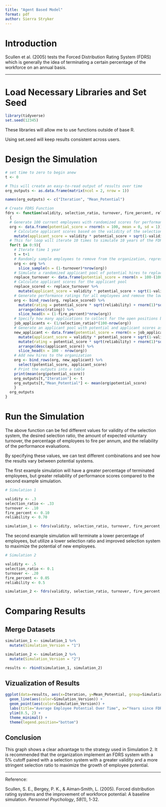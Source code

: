 ```yaml
---
title: "Agent Based Model"
format: pdf
author: Sierra Stryker
---
```


# Introduction

Scullen et al. (2005) tests the Forced Distribution Rating System (FDRS) which is generally the idea of terminating a certain percentage of the workforce on an annual basis. 

---

# Load Necessary Libraries and Set Seed

```r
library(tidyverse)
set.seed(12345)
```

These libraries will allow me to use functions outside of base R. 

Using set.seed will keep results consistent across users.

# Design the Simulation

```r
# set time to zero to begin anew
t <- 0

# This will create an easy-to-read output of results over time
org_outputs <- as.data.frame(matrix(ncol = 2, nrow = 1))

names(org_outputs) <- c("Iteration", "Mean_Potential")

# Create FDRS Function
fdrs <- function(validity, selection_ratio, turnover, fire_percent, reliability, t)
  {
  # Generate 100 current employees with randomized scores for performance potential
  org <- data.frame(potential_score = rnorm(n = 100, mean = 0, sd = 1)) %>%
    # Calculate applicant scores based on the validity of the selection system and the performance potential of applicants
    mutate(applicant_score = validity * potential_score + sqrt(1-validity)^2*rnorm(1))
  # This for loop will iterate 10 times to simulate 10 years of the FDRS system
  for(t in 0:9){
    # Iterate time 1 year
    t = t+1
    # Randomly sample employees to remove from the organization, representing voluntary turnover
    org <- org %>%
      slice_sample(n = (1-turnover)*nrow(org))
    # Simulate a randomized applicant pool of potential hires to replace voluntary turnover personnel
    replace_turnover <- data.frame(potential_score = rnorm(n = 100-(100*(1-turnover))))
    # Calculate applicant scores for the applicant pool
    replace_scored <- replace_turnover %>%
      mutate(applicant_score = validity * potential_score + sqrt(1-validity)^2*rnorm(1))
    # Generate performance ratings for all employees and remove the lowest scorers
    org <- bind_rows(org, replace_scored) %>%
      mutate(rating = potential_score * sqrt(reliability) + rnorm(1)*sqrt(1-reliability)) %>%
      arrange(desc(rating)) %>%
      slice_head(n = (1-fire_percent)*nrow(org))
    # Specify how many applications to collect for the open positions based on the desired selection ratio
    job_applicants <- (1/selection_ratio)*(100-nrow(org))
    # Generate an applicant pool with potential and applicant scores as well as performance ratings, then hire the top applicants
    new_applicant <- data.frame(potential_score = rnorm(n = job_applicants, mean = 0, sd = 1)) %>%
      mutate(applicant_score = validity * potential_score + sqrt(1-validity)^2*rnorm(1)) %>%
      mutate(rating = potential_score * sqrt(reliability) + rnorm(1)*sqrt(1-reliability)) %>%
      arrange(desc(applicant_score)) %>%
      slice_head(n = 100 - nrow(org))
    # Add new hires to the organization
    org <- bind_rows(org, new_applicant) %>%
      select(potential_score, applicant_score)
    # Print the outputs into a table
    print(mean(org$potential_score))
    org_outputs[t,"Iteration"] <- t
    org_outputs[t,"Mean_Potential"] <- mean(org$potential_score)
    }
  org_outputs
}
```

# Run the Simulation

The above function can be fed different values for validity of the selection system, the desired selection ratio, the amount of expected voluntary turnover, the percentage of employees to fire per annum, and the reliability of the performance evaluations. 

By specifying these values, we can test different combinations and see how the results vary between potential systems. 

The first example simulation will have a greater percentage of terminated employees, but greater reliability of performance scores compared to the second example simulation. 

```r
# Simulation 1

validity <- .3
selection_ratio <- .33
turnover <- .10
fire_percent <- 0.10
reliability <- 0.70

simulation_1 <- fdrs(validity, selection_ratio, turnover, fire_percent, reliability, t)
```

The second example simulation will terminate a lower percentage of employees, but utilize a lower selection ratio and improved selection system to maximize the potential of new employees.

```r
# Simulation 2

validity <- .5
selection_ratio <- 0.1
turnover <- .20
fire_percent <- 0.05
reliability <- 0.5

simulation_2 <- fdrs(validity, selection_ratio, turnover, fire_percent, reliability, t)
```

# Comparing Results

## Merge Datasets

```r
simulation_1 <- simulation_1 %>%
  mutate(Simulation_Version = "1")

simulation_2 <- simulation_2 %>%
  mutate(Simulation_Version = "2")

results <- rbind(simulation_1, simulation_2)
```


## Vizualization of Results

```r
ggplot(data=results, aes(x=Iteration, y=Mean_Potential, group=Simulation_Version)) +
  geom_line(aes(color=Simulation_Version)) +
  geom_point(aes(color=Simulation_Version)) +
  labs(title="Average Employee Potential Over Time", x="Years since FDRS Implementation", y="Average Potential Score", color="Simulation Version") +
  ylim(0.5, 2) +
  theme_minimal() +
  theme(legend.position="bottom")
```

## Conclusion

This graph shows a clear advantage to the strategy used in Simulation 2. It is recommended that the organization implement an FDRS system with a 5% cutoff paired with a selection system with a greater validity and a more stringent selection ratio to maximize the growth of employee potential. 

---

Reference:

Scullen, S. E., Bergey, P. K., & Aiman‐Smith, L. (2005). Forced distribution rating systems and the improvement of workforce potential: A baseline simulation. _Personnel Psychology_, _58_(1), 1-32.

